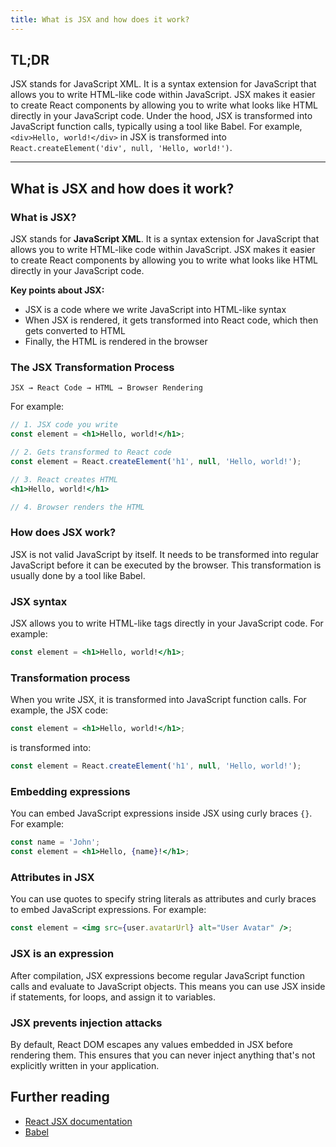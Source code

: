 ```yaml
---
title: What is JSX and how does it work?
---
```


## TL;DR

JSX stands for JavaScript XML. It is a syntax extension for JavaScript that allows you to write HTML-like code within JavaScript. JSX makes it easier to create React components by allowing you to write what looks like HTML directly in your JavaScript code. Under the hood, JSX is transformed into JavaScript function calls, typically using a tool like Babel. For example, `<div>Hello, world!</div>` in JSX is transformed into `React.createElement('div', null, 'Hello, world!')`.

---

## What is JSX and how does it work?

### What is JSX?

JSX stands for **JavaScript XML**. It is a syntax extension for JavaScript that allows you to write HTML-like code within JavaScript. JSX makes it easier to create React components by allowing you to write what looks like HTML directly in your JavaScript code.

**Key points about JSX:**
- JSX is a code where we write JavaScript into HTML-like syntax
- When JSX is rendered, it gets transformed into React code, which then gets converted to HTML
- Finally, the HTML is rendered in the browser

### The JSX Transformation Process

```
JSX → React Code → HTML → Browser Rendering
```

For example:
```jsx
// 1. JSX code you write
const element = <h1>Hello, world!</h1>;

// 2. Gets transformed to React code
const element = React.createElement('h1', null, 'Hello, world!');

// 3. React creates HTML
<h1>Hello, world!</h1>

// 4. Browser renders the HTML
```

### How does JSX work?

JSX is not valid JavaScript by itself. It needs to be transformed into regular JavaScript before it can be executed by the browser. This transformation is usually done by a tool like Babel.

### JSX syntax

JSX allows you to write HTML-like tags directly in your JavaScript code. For example:

```jsx
const element = <h1>Hello, world!</h1>;
```

### Transformation process

When you write JSX, it is transformed into JavaScript function calls. For example, the JSX code:

```jsx
const element = <h1>Hello, world!</h1>;
```

is transformed into:

```javascript
const element = React.createElement('h1', null, 'Hello, world!');
```

### Embedding expressions

You can embed JavaScript expressions inside JSX using curly braces `{}`. For example:

```jsx
const name = 'John';
const element = <h1>Hello, {name}!</h1>;
```

### Attributes in JSX

You can use quotes to specify string literals as attributes and curly braces to embed JavaScript expressions. For example:

```jsx
const element = <img src={user.avatarUrl} alt="User Avatar" />;
```

### JSX is an expression

After compilation, JSX expressions become regular JavaScript function calls and evaluate to JavaScript objects. This means you can use JSX inside if statements, for loops, and assign it to variables.

### JSX prevents injection attacks

By default, React DOM escapes any values embedded in JSX before rendering them. This ensures that you can never inject anything that's not explicitly written in your application.

## Further reading

- [React JSX documentation](https://react.dev/learn/writing-markup-with-jsx)
- [Babel](https://babeljs.io/)

